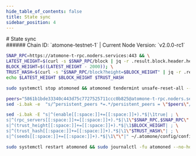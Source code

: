 ```yaml
---
hide_table_of_contents: false
title: State sync
sidebar_position: 4
---
```


<div class="h1-with-icon icon-atomone">
# State sync
</div>
###### Chain ID: `atomone-testnet-1` | Current Node Version: `v2.0.0-rc1`

```bash
SNAP_RPC=https://atomone-t-rpc.noders.services:443 && \
LATEST_HEIGHT=$(curl -s $SNAP_RPC/block | jq -r .result.block.header.height); \
BLOCK_HEIGHT=$((LATEST_HEIGHT - 2000)); \
TRUST_HASH=$(curl -s "$SNAP_RPC/block?height=$BLOCK_HEIGHT" | jq -r .result.block_id.hash) && \
echo $LATEST_HEIGHT $BLOCK_HEIGHT $TRUST_HASH
```
```bash
sudo systemctl stop atomoned && atomoned tendermint unsafe-reset-all --home ~/.atomone --keep-addr-book
```
```bash
peers="5861b1bde33340c443d75c7727525711ccc0b825@atomone-t-rpc.noders.services:14556"
sed -i.bak -e  "s/^persistent_peers *=.*/persistent_peers = \"$peers\"/" ~/.atomone/config/config.toml
```
```bash
sed -i.bak -E "s|^(enable[[:space:]]+=[[:space:]]+).*$|\1true| ; \
s|^(rpc_servers[[:space:]]+=[[:space:]]+).*$|\1\"$SNAP_RPC,$SNAP_RPC\"| ; \
s|^(trust_height[[:space:]]+=[[:space:]]+).*$|\1$BLOCK_HEIGHT| ; \
s|^(trust_hash[[:space:]]+=[[:space:]]+).*$|\1\"$TRUST_HASH\"| ; \
s|^(seeds[[:space:]]+=[[:space:]]+).*$|\1\"\"|" ~/.atomone/config/config.toml
```
```bash
sudo systemctl restart atomoned && sudo journalctl -fu atomoned --no-hostname -o cat
```